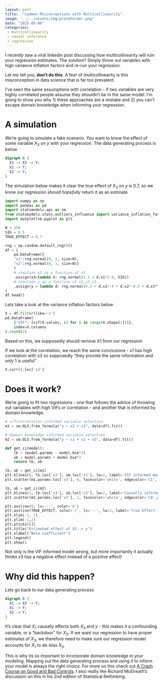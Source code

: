 ```yaml
---
layout: post
title:  "Common Misconceptions with Multicollinearity"
image: "../../assets/img/placeholder.png"
date: "2025-03-06"
categories:
 - multicollinearity
 - causal inference
 - regression
---
```



I recently saw a viral linkedin post discussing how multicollinearity will ruin your regression estimates. The solution? Simply throw out variables with high variance inflation factors and re-run your regression. 

Let me tell you, __don't do this__. A fear of multicollinearity is this misconception in data science that is far too prevalent. 

I've seen the same assumptions with correlation - if two variables are very highly correlated people assume they shouldn't be in the same model. I'm going to show you why 1) these approaches are a mistake and 2) you can't escape domain knowledge when informing your regression.

# A simulation

We're going to simulate a fake scenario. You want to know the effect of some variable $X_3$ on $y$ with your regression. The data generating process is below

```dot
digraph G {
  X1 -> X3 -> Y;
  X1 -> Y;
  X2 -> Y;
}
```

The simulation below makes it clear the true effect of $X_3$ on $y$ is 0.7, so we know our regression _should hopefully_ return it as an estimate

```python
import numpy as np
import pandas as pd
import statsmodels.api as sm
from statsmodels.stats.outliers_influence import variance_inflation_factor as vif
import matplotlib.pyplot as plt

N = 250
SIG = 0.5
TRUE_EFFECT = 0.7

rng = np.random.default_rng(99)
df = (
    pd.DataFrame({
    "x1":rng.normal(0, 1, size=N), 
    "x2":rng.normal(0, 1, size=N)}
    )
    # simulate x3 as a function of x1
    .assign(x3=lambda d: rng.normal(1.1 + d.x1*3.8, SIG))
    # simulate y as a function of x1,x2,x3
    .assign(y = lambda d: rng.normal(0.5 + d.x1*-4 + d.x2*-0.5 + d.x3*TRUE_EFFECT, SIG))
)
df.head()
```

Lets take a look at the variance inflation factors below

```python
X = df.filter(like='x')
pd.DataFrame(
    {"VIF": [vif(X.values, i) for i in range(X.shape[1])]}, 
    index=X.columns
).round(2)
```

Based on this, we supposedly should remove X1 from our regression

If we look at the correlation, we reach the same conclusions - x1 has high correlation with x3 so supposedly "they provide the same information and only 1 is useful"

```python
X.corr().loc['x3']
```

# Does it work?

We're going to fit two regressions - one that follows the advice of throwing out variables with high VIFs or correlation - and another that is informed by domain knowledge.

```python
# vif/correlation informed variable selection
m1 = sm.OLS.from_formula("y ~ x2 + x3", data=df).fit()

# domain knowledge informed variable selection
m2 = sm.OLS.from_formula("y ~ x1 + x2 + x3", data=df).fit()

def get_ci(model):
    lb = (model.params - model.bse*2)
    ub = model.params + model.bse*2
    return lb, ub

lb, ub = get_ci(m1)
plt.hlines(0, lb.loc['x3'], ub.loc['x3'], lw=2, label='VIF informed model', color='C1')
plt.scatter(m1.params.loc['x3'], 0, facecolor='white', edgecolor='C1', zorder=10, s=10)

lb, ub = get_ci(m2)
plt.hlines(1, lb.loc['x3'], ub.loc['x3'], lw=2, label='Causally informed model')
plt.scatter(m2.params.loc['x3'], 1, facecolor='white', edgecolor='C0',zorder=10, s=10)

plt.axvline(0, ls='--', color='k')
plt.axvline(TRUE_EFFECT, color='r', ls='--', lw=1, label='True Effect')
plt.xlim(-1, 1)
plt.ylim(-1,2)
plt.yticks([])
plt.title("Estimated effect of X3 -> y")
plt.xlabel("Beta Coefficient")
plt.legend()
plt.show()
```

Not only is the VIF informed model wrong, but more importantly it actually thinks x3 has a negative effect instead of a positive effect! 

# Why did this happen?

Lets go back to our data generating process

```dot
digraph G {
  X1 -> X3 -> Y;
  X1 -> Y;
  X2 -> Y;
}
```

It's clear that $X_1$ causally effects both $X_3$ and $y$ - this makes it a confounding variable, or a "backdoor" for $X_3$. If we want our regression to have proper estimates of $X_3$, we therefore need to make sure our regression model accounts for $X_1$ to de-bias $X_3$. 

This is why its so important to incorporate domain knowledge in your modeling. Mapping out the data generating process and using it to inform your model is always the right choice. For more on this check out [A Crash Course on Good and Bad Controls](https://ftp.cs.ucla.edu/pub/stat_ser/r493.pdf). I also really like Richard McElreath's discussion on this in his 2nd edition of Statistical Rethinking.
